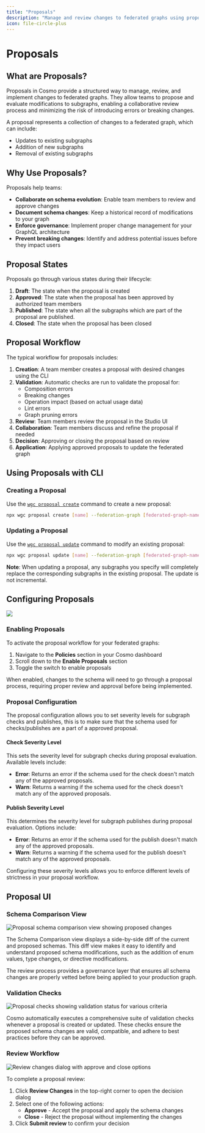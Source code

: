 ```yaml
---
title: "Proposals"
description: "Manage and review changes to federated graphs using proposals"
icon: file-circle-plus
---
```


# Proposals

## What are Proposals?

Proposals in Cosmo provide a structured way to manage, review, and implement changes to federated graphs. They allow teams to propose and evaluate modifications to subgraphs, enabling a collaborative review process and minimizing the risk of introducing errors or breaking changes.

A proposal represents a collection of changes to a federated graph, which can include:

- Updates to existing subgraphs
- Addition of new subgraphs
- Removal of existing subgraphs

## Why Use Proposals?

Proposals help teams:

- **Collaborate on schema evolution**: Enable team members to review and approve changes
- **Document schema changes**: Keep a historical record of modifications to your graph
- **Enforce governance**: Implement proper change management for your GraphQL architecture
- **Prevent breaking changes**: Identify and address potential issues before they impact users

## Proposal States

Proposals go through various states during their lifecycle:

1. **Draft**: The state when the proposal is created
2. **Approved**: The state when the proposal has been approved by authorized team members
3. **Published**: The state when all the subgraphs which are part of the proposal are published.
4. **Closed**: The state when the proposal has been closed

## Proposal Workflow

The typical workflow for proposals includes:

1. **Creation**: A team member creates a proposal with desired changes using the CLI
2. **Validation**: Automatic checks are run to validate the proposal for:
   - Composition errors
   - Breaking changes
   - Operation impact (based on actual usage data)
   - Lint errors
   - Graph pruning errors
3. **Review**: Team members review the proposal in the Studio UI
4. **Collaboration**: Team members discuss and refine the proposal if needed
5. **Decision**: Approving or closing the proposal based on review
6. **Application**: Applying approved proposals to update the federated graph

## Using Proposals with CLI

### Creating a Proposal

Use the [`wgc proposal create`](/cli/proposal/create) command to create a new proposal:

```bash
npx wgc proposal create [name] --federation-graph [federated-graph-name] --subgraph/--new-subgraph/--deleted-subgraph [options]
```

### Updating a Proposal

Use the [`wgc proposal update`](/cli/proposal/update) command to modify an existing proposal:

```bash
npx wgc proposal update [name] --federation-graph [federated-graph-name] --subgraph/--new-subgraph/--deleted-subgraph [options]
```

**Note**: When updating a proposal, any subgraphs you specify will completely replace the corresponding subgraphs in the existing proposal. The update is not incremental.

## Configuring Proposals

<Frame>
  <img src="/images/concepts/proposals/proposalSettings.png" />
</Frame>

### Enabling Proposals

To activate the proposal workflow for your federated graphs:

1. Navigate to the **Policies** section in your Cosmo dashboard
2. Scroll down to the **Enable Proposals** section
3. Toggle the switch to enable proposals

When enabled, changes to the schema will need to go through a proposal process, requiring proper review and approval before being implemented.

### Proposal Configuration

The proposal configuration allows you to set severity levels for subgraph checks and publishes, this is to make sure that the schema used for checks/publishes are a part of a approved proposal.

#### Check Severity Level

This sets the severity level for subgraph checks during proposal evaluation. Available levels include:

- **Error**: Returns an error if the schema used for the check doesn't match any of the approved proposals.
- **Warn**: Returns a warning if the schema used for the check doesn't match any of the approved proposals.

#### Publish Severity Level

This determines the severity level for subgraph publishes during proposal evaluation. Options include:

- **Error**: Returns an error if the schema used for the publish doesn't match any of the approved proposals.
- **Warn**: Returns a warning if the schema used for the publish doesn't match any of the approved proposals.

Configuring these severity levels allows you to enforce different levels of strictness in your proposal workflow.

## Proposal UI

### Schema Comparison View

<Frame>
  <img
    src="/images/concepts/proposals/proposedSchemas.png"
    alt="Proposal schema comparison view showing proposed changes"
  />
</Frame>

The Schema Comparison view displays a side-by-side diff of the current and proposed schemas. This diff view makes it easy to identify and understand proposed schema modifications, such as the addition of enum values, type changes, or directive modifications.

The review process provides a governance layer that ensures all schema changes are properly vetted before being applied to your production graph.

### Validation Checks

<Frame>
  <img
    src="/images/concepts/proposals/checks.png"
    alt="Proposal checks showing validation status for various criteria"
  />
</Frame>

Cosmo automatically executes a comprehensive suite of validation checks whenever a proposal is created or updated. These checks ensure the proposed schema changes are valid, compatible, and adhere to best practices before they can be approved.

### Review Workflow

<Frame>
  <img
    src="/images/concepts/proposals/reviewChanges.png"
    alt="Review changes dialog with approve and close options"
  />
</Frame>

To complete a proposal review:

1. Click **Review Changes** in the top-right corner to open the decision dialog
2. Select one of the following actions:
   - **Approve** - Accept the proposal and apply the schema changes
   - **Close** - Reject the proposal without implementing the changes
3. Click **Submit review** to confirm your decision

